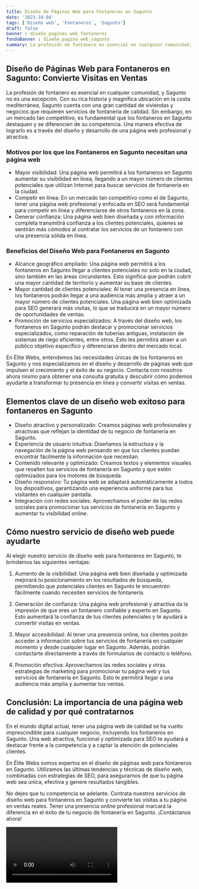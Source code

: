 ```yaml
---
title: Diseño de Páginas Web para Fontaneros en Sagunto
date: '2023-10-04'
tags: ['Diseño web', 'Fontaneros', 'Sagunto']
draft: false
banner : diseño_paginas_web_fontaneros
fondoBanner : diseño_pagina_web_sagunto
summary: La profesión de fontanero es esencial en cualquier comunidad, y Sagunto no es una excepción. Con su rica historia y magnífica ubicación en la costa mediterránea, Sagunto cuenta con una gran cantidad de viviendas y negocios que requieren servicios de fontanería de calidad. Sin embargo, en un mercado tan competitivo, es fundamental que los fontaneros en Sagunto destaquen y se diferencien de su competencia. Una manera efectiva de lograrlo es a través del diseño y desarrollo de una página web profesional y atractiva.
---
```


## Diseño de Páginas Web para Fontaneros en Sagunto: Convierte Visitas en Ventas

La profesión de fontanero es esencial en cualquier comunidad, y Sagunto no es una excepción. Con su rica historia y magnífica ubicación en la costa mediterránea, Sagunto cuenta con una gran cantidad de viviendas y negocios que requieren servicios de fontanería de calidad. Sin embargo, en un mercado tan competitivo, es fundamental que los fontaneros en Sagunto destaquen y se diferencien de su competencia. Una manera efectiva de lograrlo es a través del diseño y desarrollo de una página web profesional y atractiva.

### Motivos por los que los Fontaneros en Sagunto necesitan una página web

- Mayor visibilidad: Una página web permitirá a los fontaneros en Sagunto aumentar su visibilidad en línea, llegando a un mayor número de clientes potenciales que utilizan Internet para buscar servicios de fontanería en la ciudad.
- Competir en línea: En un mercado tan competitivo como el de Sagunto, tener una página web profesional y enfocada en SEO será fundamental para competir en línea y diferenciarse de otros fontaneros en la zona.
- Generar confianza: Una página web bien diseñada y con información completa transmitirá confianza a los clientes potenciales, quienes se sentirán más cómodos al contratar los servicios de un fontanero con una presencia sólida en línea.

### Beneficios del Diseño Web para Fontaneros en Sagunto

- Alcance geográfico ampliado: Una página web permitirá a los fontaneros en Sagunto llegar a clientes potenciales no solo en la ciudad, sino también en las áreas circundantes. Esto significa que podrán cubrir una mayor cantidad de territorio y aumentar su base de clientes.
- Mayor cantidad de clientes potenciales: Al tener una presencia en línea, los fontaneros podrán llegar a una audiencia más amplia y atraer a un mayor número de clientes potenciales. Una página web bien optimizada para SEO generará más visitas, lo que se traducirá en un mayor número de oportunidades de ventas.
- Promoción de servicios especializados: A través del diseño web, los fontaneros en Sagunto podrán destacar y promocionar servicios especializados, como reparación de tuberías antiguas, instalación de sistemas de riego eficientes, entre otros. Esto les permitirá atraer a un público objetivo específico y diferenciarse dentro del mercado local.

En Élite Webs, entendemos las necesidades únicas de los fontaneros en Sagunto y nos especializamos en el diseño y desarrollo de páginas web que impulsen el crecimiento y el éxito de su negocio. Contacta con nosotros ahora mismo para obtener una consulta gratuita y descubrir cómo podemos ayudarte a transformar tu presencia en línea y convertir visitas en ventas.

<GifSeo />

<Cta />

## Elementos clave de un diseño web exitoso para fontaneros en Sagunto

- Diseño atractivo y personalizado: Creamos páginas web profesionales y atractivas que reflejan la identidad de tu negocio de fontanería en Sagunto.
- Experiencia de usuario intuitiva: Diseñamos la estructura y la navegación de la página web pensando en que tus clientes puedan encontrar fácilmente la información que necesitan.
- Contenido relevante y optimizado: Creamos textos y elementos visuales que resalten tus servicios de fontanería en Sagunto y que estén optimizados para los motores de búsqueda.
- Diseño responsivo: Tu página web se adaptará automáticamente a todos los dispositivos, garantizando una experiencia uniforme para tus visitantes en cualquier pantalla.
- Integración con redes sociales: Aprovechamos el poder de las redes sociales para promocionar tus servicios de fontanería en Sagunto y aumentar tu visibilidad online.

## Cómo nuestro servicio de diseño web puede ayudarte

Al elegir nuestro servicio de diseño web para fontaneros en Sagunto, te brindamos las siguientes ventajas:

1. Aumento de la visibilidad: Una página web bien diseñada y optimizada mejorará tu posicionamiento en los resultados de búsqueda, permitiendo que potenciales clientes en Sagunto te encuentren fácilmente cuando necesiten servicios de fontanería.

2. Generación de confianza: Una página web profesional y atractiva da la impresión de que eres un fontanero confiable y experto en Sagunto. Esto aumentará la confianza de tus clientes potenciales y te ayudará a convertir visitas en ventas.

3. Mayor accesibilidad: Al tener una presencia online, tus clientes podrán acceder a información sobre tus servicios de fontanería en cualquier momento y desde cualquier lugar en Sagunto. Además, podrán contactarte directamente a través de formularios de contacto o teléfono.

4. Promoción efectiva: Aprovechamos las redes sociales y otras estrategias de marketing para promocionar tu página web y tus servicios de fontanería en Sagunto. Esto te permitirá llegar a una audiencia más amplia y aumentar tus ventas.

## Conclusión: La importancia de una página web de calidad y por qué contratarnos

En el mundo digital actual, tener una página web de calidad se ha vuelto imprescindible para cualquier negocio, incluyendo los fontaneros en Sagunto. Una web atractiva, funcional y optimizada para SEO te ayudará a destacar frente a la competencia y a captar la atención de potenciales clientes.

En Élite Webs somos expertos en el diseño de páginas web para fontaneros en Sagunto. Utilizamos las últimas tendencias y técnicas de diseño web, combinadas con estrategias de SEO, para asegurarnos de que tu página web sea única, efectiva y genere resultados tangibles.

No dejes que tu competencia se adelante. Contrata nuestros servicios de diseño web para fontaneros en Sagunto y convierte las visitas a tu página en ventas reales. Tener una presencia online profesional marcará la diferencia en el éxito de tu negocio de fontanería en Sagunto. ¡Contáctanos ahora!

<Video />

<CtaBot job='Fontaneros' city='Sagunto'/>

<Gmaps query='Sagunto+españa+maps' />